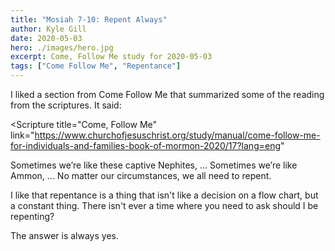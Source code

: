 ```yaml
---
title: "Mosiah 7-10: Repent Always"
author: Kyle Gill
date: 2020-05-03
hero: ./images/hero.jpg
excerpt: Come, Follow Me study for 2020-05-03
tags: ["Come Follow Me", "Repentance"]
---
```


I liked a section from Come Follow Me that summarized some of the reading from the scriptures. It said:

<Scripture
  title="Come, Follow Me"
  link="https://www.churchofjesuschrist.org/study/manual/come-follow-me-for-individuals-and-families-book-of-mormon-2020/17?lang=eng"
>
  Sometimes we’re like these captive Nephites, ... Sometimes we’re like Ammon,
  ... No matter our circumstances, we all need to repent.
</Scripture>

I like that repentance is a thing that isn't like a decision on a flow chart, but a constant thing. There isn't ever a time where you need to ask should I be repenting?

The answer is always yes.
